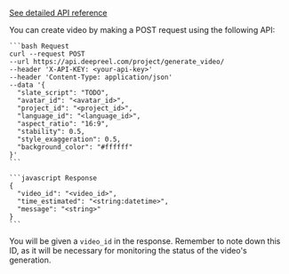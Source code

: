[See detailed API reference](/api-reference/video/create-video)

You can create video by making a POST request using the following API:

<CodeGroup>

    ```bash Request
    curl --request POST
    --url https://api.deepreel.com/project/generate_video/
    --header 'X-API-KEY: <your-api-key>'
    --header 'Content-Type: application/json'
    --data '{
      "slate_script": "TODO",
      "avatar_id": "<avatar_id>",
      "project_id": "<project_id>",
      "language_id": "<language_id>",
      "aspect_ratio": "16:9",
      "stability": 0.5,
      "style_exaggeration": 0.5,
      "background_color": "#ffffff"
    }'
    ```

    ```javascript Response
    {
      "video_id": "<video_id>",
      "time_estimated": "<string:datetime>",
      "message": "<string>"
    }
    ```

</CodeGroup>

You will be given a `video_id` in the response. Remember to note down this ID, as it will be necessary for monitoring the status of the video's generation.
